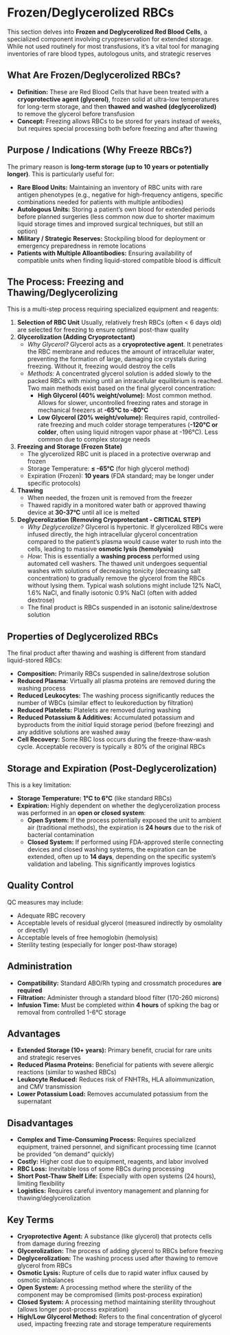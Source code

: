 # Frozen/Deglycerolized RBCs {-}

This section delves into **Frozen and Deglycerolized Red Blood Cells**, a specialized component involving cryopreservation for extended storage. While not used routinely for most transfusions, it's a vital tool for managing inventories of rare blood types, autologous units, and strategic reserves

## **What Are Frozen/Deglycerolized RBCs?** {-}

*   **Definition:** These are Red Blood Cells that have been treated with a **cryoprotective agent (glycerol)**, frozen solid at ultra-low temperatures for long-term storage, and then **thawed and washed (deglycerolized)** to remove the glycerol before transfusion
*   **Concept:** Freezing allows RBCs to be stored for years instead of weeks, but requires special processing both before freezing and after thawing

## **Purpose / Indications (Why Freeze RBCs?)** {-}

The primary reason is **long-term storage (up to 10 years or potentially longer)**. This is particularly useful for:

*   **Rare Blood Units:** Maintaining an inventory of RBC units with rare antigen phenotypes (e.g., negative for high-frequency antigens, specific combinations needed for patients with multiple antibodies)
*   **Autologous Units:** Storing a patient's own blood for extended periods before planned surgeries (less common now due to shorter maximum liquid storage times and improved surgical techniques, but still an option)
*   **Military / Strategic Reserves:** Stockpiling blood for deployment or emergency preparedness in remote locations
*   **Patients with Multiple Alloantibodies:** Ensuring availability of compatible units when finding liquid-stored compatible blood is difficult

## **The Process: Freezing and Thawing/Deglycerolizing** {-}

This is a multi-step process requiring specialized equipment and reagents:

1.  **Selection of RBC Unit** Usually, relatively fresh RBCs (often < 6 days old) are selected for freezing to ensure optimal post-thaw quality
2.  **Glycerolization (Adding Cryoprotectant)**
    *   *Why Glycerol?* Glycerol acts as a **cryoprotective agent**. It penetrates the RBC membrane and reduces the amount of intracellular water, preventing the formation of large, damaging ice crystals during freezing. Without it, freezing would destroy the cells
    *   *Methods:* A concentrated glycerol solution is added slowly to the packed RBCs with mixing until an intracellular equilibrium is reached. Two main methods exist based on the final glycerol concentration:
        *   **High Glycerol (40% weight/volume):** Most common method. Allows for slower, uncontrolled freezing rates and storage in mechanical freezers at **-65°C to -80°C**
        *   **Low Glycerol (20% weight/volume):** Requires rapid, controlled-rate freezing and much colder storage temperatures (**-120°C or colder**, often using liquid nitrogen vapor phase at -196°C). Less common due to complex storage needs
3.  **Freezing and Storage (Frozen State)**
    *   The glycerolized RBC unit is placed in a protective overwrap and frozen
    *   Storage Temperature: **≤ -65°C** (for high glycerol method)
    *   Expiration (Frozen): **10 years** (FDA standard; may be longer under specific protocols)
4.  **Thawing**
    *   When needed, the frozen unit is removed from the freezer
    *   Thawed rapidly in a monitored water bath or approved thawing device at **30-37°C** until all ice is melted
5.  **Deglycerolization (Removing Cryoprotectant - CRITICAL STEP)**
    *   *Why Deglycerolize?* Glycerol is hypertonic. If glycerolized RBCs were infused directly, the high intracellular glycerol concentration compared to the patient's plasma would cause water to rush into the cells, leading to massive **osmotic lysis (hemolysis)**
    *   *How:* This is essentially a **washing process** performed using automated cell washers. The thawed unit undergoes sequential washes with solutions of decreasing tonicity (decreasing salt concentration) to gradually remove the glycerol from the RBCs without lysing them. Typical wash solutions might include 12% NaCl, 1.6% NaCl, and finally isotonic 0.9% NaCl (often with added dextrose)
    *   The final product is RBCs suspended in an isotonic saline/dextrose solution

## **Properties of Deglycerolized RBCs** {-}

The final product after thawing and washing is different from standard liquid-stored RBCs:

*   **Composition:** Primarily RBCs suspended in saline/dextrose solution
*   **Reduced Plasma:** Virtually all plasma proteins are removed during the washing process
*   **Reduced Leukocytes:** The washing process significantly reduces the number of WBCs (similar effect to leukoreduction by filtration)
*   **Reduced Platelets:** Platelets are removed during washing
*   **Reduced Potassium & Additives:** Accumulated potassium and byproducts from the *initial* liquid storage period (before freezing) and any additive solutions are washed away
*   **Cell Recovery:** Some RBC loss occurs during the freeze-thaw-wash cycle. Acceptable recovery is typically ≥ 80% of the original RBCs

## **Storage and Expiration (Post-Deglycerolization)** {-}

This is a key limitation:

*   **Storage Temperature:** **1°C to 6°C** (like standard RBCs)
*   **Expiration:** Highly dependent on whether the deglycerolization process was performed in an **open or closed system**:
    *   **Open System:** If the process potentially exposed the unit to ambient air (traditional methods), the expiration is **24 hours** due to the risk of bacterial contamination
    *   **Closed System:** If performed using FDA-approved sterile connecting devices and closed washing systems, the expiration can be extended, often up to **14 days**, depending on the specific system's validation and labeling. This significantly improves logistics

## **Quality Control** {-}

QC measures may include:

*   Adequate RBC recovery
*   Acceptable levels of residual glycerol (measured indirectly by osmolality or directly)
*   Acceptable levels of free hemoglobin (hemolysis)
*   Sterility testing (especially for longer post-thaw storage)

## **Administration** {-}

*   **Compatibility:** Standard ABO/Rh typing and crossmatch procedures **are required**
*   **Filtration:** Administer through a standard blood filter (170-260 microns)
*   **Infusion Time:** Must be completed within **4 hours** of spiking the bag or removal from controlled 1-6°C storage

## **Advantages** {-}

*   **Extended Storage (10+ years):** Primary benefit, crucial for rare units and strategic reserves
*   **Reduced Plasma Proteins:** Beneficial for patients with severe allergic reactions (similar to washed RBCs)
*   **Leukocyte Reduced:** Reduces risk of FNHTRs, HLA alloimmunization, and CMV transmission
*   **Lower Potassium Load:** Removes accumulated potassium from the supernatant

## **Disadvantages** {-}

*   **Complex and Time-Consuming Process:** Requires specialized equipment, trained personnel, and significant processing time (cannot be provided "on demand" quickly)
*   **Costly:** Higher cost due to equipment, reagents, and labor involved
*   **RBC Loss:** Inevitable loss of some RBCs during processing
*   **Short Post-Thaw Shelf Life:** Especially with open systems (24 hours), limiting flexibility
*   **Logistics:** Requires careful inventory management and planning for thawing/deglycerolization

## **Key Terms** {-}

*   **Cryoprotective Agent:** A substance (like glycerol) that protects cells from damage during freezing
*   **Glycerolization:** The process of adding glycerol to RBCs before freezing
*   **Deglycerolization:** The washing process used after thawing to remove glycerol from RBCs
*   **Osmotic Lysis:** Rupture of cells due to rapid water influx caused by osmotic imbalances
*   **Open System:** A processing method where the sterility of the component may be compromised (limits post-process expiration)
*   **Closed System:** A processing method maintaining sterility throughout (allows longer post-process expiration)
*   **High/Low Glycerol Method:** Refers to the final concentration of glycerol used, impacting freezing rate and storage temperature requirements
